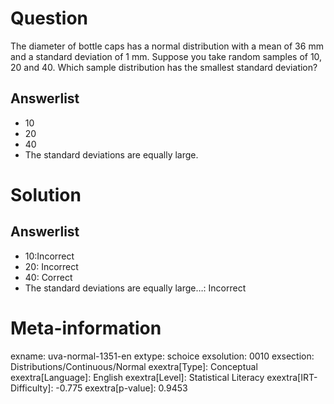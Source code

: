 Question
========

The diameter of bottle caps has a normal distribution with a mean of 36 mm and a standard deviation of 1 mm. Suppose you take random samples of 10, 20 and 40. Which sample distribution has the smallest standard deviation?

Answerlist
----------

* 10
* 20
* 40
* The standard deviations are equally large.

Solution
========

Answerlist
----------

* 10:Incorrect
* 20: Incorrect
* 40: Correct
* The standard deviations are equally large...: Incorrect

Meta-information
================
exname: uva-normal-1351-en
extype: schoice
exsolution: 0010
exsection: Distributions/Continuous/Normal
exextra[Type]: Conceptual
exextra[Language]: English
exextra[Level]: Statistical Literacy
exextra[IRT-Difficulty]: -0.775
exextra[p-value]: 0.9453
